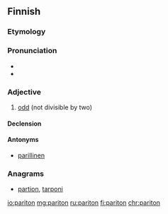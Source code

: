 ==Finnish==
{{Finnish index|p|a}}

===Etymology===
{{suffix|pari|ton|lang=fi}}

===Pronunciation===
* {{IPA|/ˈpɑriton/|lang=fi}}
* {{hyphenation|pa|ri|ton|lang=fi}}

===Adjective===
{{wikipedia|Pariton luku|lang=fi}}
{{head|fi|adjective|not comparable}}

# [[odd]] (not divisible by two)

====Declension====
{{fi-decl-onneton|pos=adj|pari|a}}

====Antonyms====
* [[parillinen]]

===Anagrams===
* [[partion#Finnish|partion]], [[tarponi#Finnish|tarponi]]

[[io:pariton]]
[[mg:pariton]]
[[ru:pariton]]
[[fi:pariton]]
[[chr:pariton]]